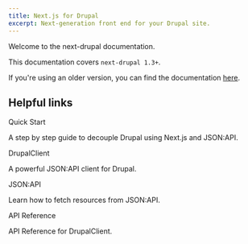 ```yaml
---
title: Next.js for Drupal
excerpt: Next-generation front end for your Drupal site.
---
```


Welcome to the next-drupal documentation.

This documentation covers `next-drupal 1.3+`.

If you're using an older version, you can find the documentation [here](https://v1.next-drupal.org).

## Helpful links

<Card href="/learn/quick-start">
  <CardHeading>Quick Start</CardHeading>
  <CardBody>
    <p>A step by step guide to decouple Drupal using Next.js and JSON:API.</p>
  </CardBody>
</Card>

<Card href="/docs/client">
  <CardHeading>DrupalClient</CardHeading>
  <CardBody>
    <p>A powerful JSON:API client for Drupal.</p>
  </CardBody>
</Card>

<Card href="/docs/fetching-resources">
  <CardHeading>JSON:API</CardHeading>
  <CardBody>
    <p>Learn how to fetch resources from JSON:API.</p>
  </CardBody>
</Card>

<Card href="/docs/reference">
  <CardHeading>API Reference</CardHeading>
  <CardBody>
    <p>API Reference for DrupalClient.</p>
  </CardBody>
</Card>
